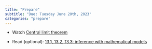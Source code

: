 ```yaml
---
title: "Prepare"
subtitle: "Due: Tuesday June 20th, 2023"
categories: "prepare"
---
```


-   Watch [Central limit theorem](https://warpwire.duke.edu/w/Vw4GAA/)

-   Read (optional): [13.1, 13.2, 13.3: inference with mathematical models](https://openintro-ims.netlify.app/index.html)
